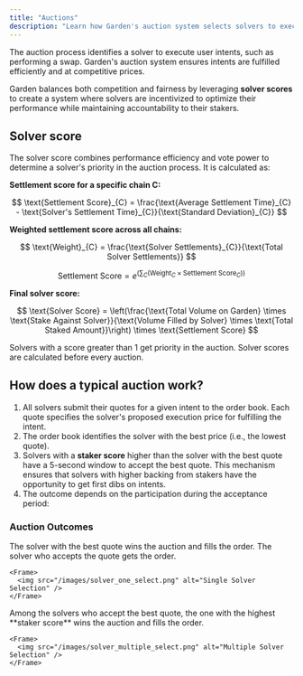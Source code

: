 ```yaml
---
title: "Auctions"
description: "Learn how Garden's auction system selects solvers to execute user intents efficiently"
---
```


The auction process identifies a solver to execute user intents, such as performing a swap. Garden's auction system ensures intents are fulfilled efficiently and at competitive prices.

Garden balances both competition and fairness by leveraging **solver scores** to create a system where solvers are incentivized to optimize their performance while maintaining accountability to their stakers.

## Solver score

The solver score combines performance efficiency and vote power to determine a solver's priority in the auction process. It is calculated as:

**Settlement score for a specific chain C:**

$$
\text{Settlement Score}_{C} = \frac{\text{Average Settlement Time}_{C} - \text{Solver's Settlement Time}_{C}}{\text{Standard Deviation}_{C}}
$$

**Weighted settlement score across all chains:**

$$
\text{Weight}_{C} = \frac{\text{Solver Settlements}_{C}}{\text{Total Solver Settlements}}
$$

$$
\text{Settlement Score} = e^{\left(\sum_{C} \left(\text{Weight}_{C} \times \text{Settlement Score}_{C}\right)\right)}
$$

**Final solver score:**

$$
\text{Solver Score} = \left(\frac{\text{Total Volume on Garden} \times \text{Stake Against Solver}}{\text{Volume Filled by Solver} \times \text{Total Staked Amount}}\right) \times \text{Settlement Score}
$$

<Note>
Solvers with a score greater than 1 get priority in the auction. Solver scores are calculated before every auction.
</Note>

## How does a typical auction work?

1. All solvers submit their quotes for a given intent to the order book. Each quote specifies the solver's proposed execution price for fulfilling the intent.
2. The order book identifies the solver with the best price (i.e., the lowest quote).
3. Solvers with a **staker score** higher than the solver with the best quote have a 5-second window to accept the best quote. This mechanism ensures that solvers with higher backing from stakers have the opportunity to get first dibs on intents.
4. The outcome depends on the participation during the acceptance period:

### Auction Outcomes

<AccordionGroup>
  <Accordion title="No one accepts">
    The solver with the best quote wins the auction and fills the order.
  </Accordion>
  
  <Accordion title="One solver accepts">
    The solver who accepts the quote gets the order.
    
    <Frame>
      <img src="/images/solver_one_select.png" alt="Single Solver Selection" />
    </Frame>
  </Accordion>
  
  <Accordion title="Multiple solvers accept">
    Among the solvers who accept the best quote, the one with the highest **staker score** wins the auction and fills the order.
    
    <Frame>
      <img src="/images/solver_multiple_select.png" alt="Multiple Solver Selection" />
    </Frame>
  </Accordion>
</AccordionGroup> 